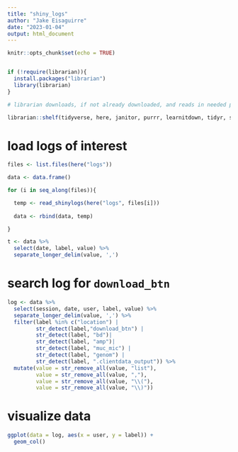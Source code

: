 ```yaml
---
title: "shiny_logs"
author: "Jake Eisaguirre"
date: "2023-01-04"
output: html_document
---
```


```r
knitr::opts_chunk$set(echo = TRUE)


if (!require(librarian)){
  install.packages("librarian")
  library(librarian)
}

# librarian downloads, if not already downloaded, and reads in needed packages

librarian::shelf(tidyverse, here, janitor, purrr, learnitdown, tidyr, stringr)

```

# load logs of interest
```r

files <- list.files(here("logs"))

data <- data.frame()

for (i in seq_along(files)){

  temp <- read_shinylogs(here("logs", files[i]))
    
  data <- rbind(data, temp)

}
```

```r
t <- data %>% 
  select(date, label, value) %>% 
  separate_longer_delim(value, ',')
```


# search log for `download_btn`
```r
log <- data %>% 
  select(session, date, user, label, value) %>% 
  separate_longer_delim(value, ',') %>% 
  filter(label %in% c("location") |
         str_detect(label,"download_btn") |
         str_detect(label, "bd")|
         str_detect(label, "amp")|
         str_detect(label, "muc_mic") |
         str_detect(label, "genom") |
         str_detect(label, ".clientdata_output")) %>% 
  mutate(value = str_remove_all(value, "list"),
         value = str_remove_all(value, ","),
         value = str_remove_all(value, "\\("),
         value = str_remove_all(value, "\\)"))
```

# visualize data
```r




ggplot(data = log, aes(x = user, y = label)) +
  geom_col()

```

